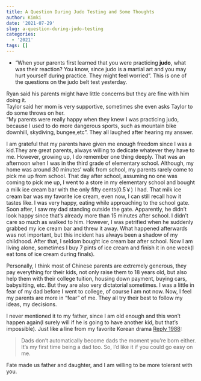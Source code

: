 ```yaml
---
title: A Question During Judo Testing and Some Thoughts
author: Kimki
date: '2021-07-29'
slug: a-question-during-judo-testing
categories:
  - '2021'
tags: []
---
```


- "When your parents first learned that you were practicing **judo**, what was their reaction? You know, since judo is a martial art and you may hurt yourself during practice. They might feel worried ".  This is one of the questions on the judo belt test yesterday. 

Ryan said his parents might have little concerns but they are fine with him doing it.  
Taylor said her mom is very supportive, sometimes she even asks Taylor to do some throws on her.   
"My parents were really happy when they knew I was practicing judo, because I used to do more dangerous sports, such as mountain bike downhill, skydiving, bungee,etc". They all laughed after hearing my answer.   

I am grateful that my parents have given me enough freedom since I was a kid.They are great parents, always willing to dedicate whatever they have to me. However, growing up, I do remember one thing deeply. That was an afternoon when I was in the third grade of elementary school. Although, my home was around 30 minutes' walk from school, my parents rarely come to pick me up from school. That day after school, assuming no one was coming to pick me up, I went to a store in my elementary school and bought a milk ice cream bar with the only fifty cents(0.5￥) I had. That milk ice cream bar was my favorite ice cream, even now, I can still recall how it tastes like. I was very happy, eating while approaching to the school gate. Soon after, I saw my dad standing outside the gate. Apparently, he didn't look happy since that's already more than 15 minutes after school. I didn't care so much as walked to him. However, I was petrified when he suddenly grabbed my ice cream bar and threw it away. What happened afterwards was not important, but this incident has always been a shadow of my childhood. After that, I seldom bought ice cream bar after school. Now I am living alone, sometimes I buy 7 pints of ice cream and finish it in one week(I eat tons of ice cream during finals).

Personally, I think most of Chinese parents are extremely generous, they pay everything for their kids, not only raise them to 18 years old, but also help them with their college tuition, housing down payment, buying cars, babysitting, etc. But they are also very dictatorial sometimes. I was a little in fear of my dad before I went to college, of course I am not now. Now, I feel my parents are more in "fear" of me. They all try their best to follow my ideas, my decisions.

I never mentioned it to my father, since I am old enough and this won't happen again(I surely will if he is going to have another kid, but that's impossible). Just like a line from my favorite Korean drama [Reply 1988](https://en.wikipedia.org/wiki/Reply_1988):

> Dads don’t automatically become dads the moment you’re born either. It’s my first time being a dad too. So, I’d like it if you could go easy on me.

Fate made us father and daughter, and I am willing to be more tolerant with you.







